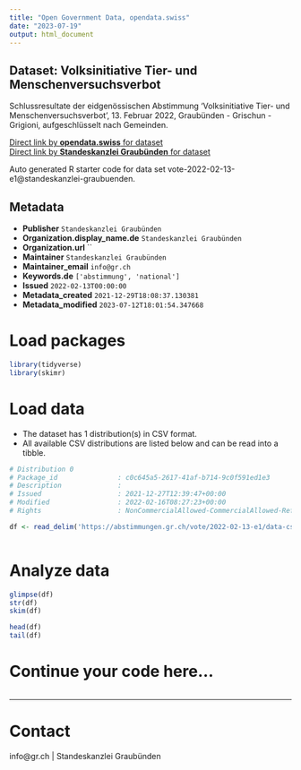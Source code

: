 ```yaml
---
title: "Open Government Data, opendata.swiss"
date: "2023-07-19"
output: html_document
---
```


## Dataset: Volksinitiative Tier- und Menschenversuchsverbot

Schlussresultate der eidgenössischen Abstimmung 'Volksinitiative Tier- und Menschenversuchsverbot', 13. Februar 2022, Graubünden - Grischun - Grigioni, aufgeschlüsselt nach Gemeinden.

[Direct link by **opendata.swiss** for dataset](https://opendata.swiss/de/dataset/volksinitiative-tier-und-menschenversuchsverbot)<br>
[Direct link by **Standeskanzlei Graubünden** for dataset](https://abstimmungen.gr.ch/vote/2022-02-13-e1/data)

Auto generated R starter code for data set vote-2022-02-13-e1@standeskanzlei-graubuenden.

## Metadata

- **Publisher** `Standeskanzlei Graubünden`
- **Organization.display_name.de** `Standeskanzlei Graubünden`
- **Organization.url** ``
- **Maintainer** `Standeskanzlei Graubünden`
- **Maintainer_email** `info@gr.ch`
- **Keywords.de** `['abstimmung', 'national']`
- **Issued** `2022-02-13T00:00:00`
- **Metadata_created** `2021-12-29T18:08:37.130381`
- **Metadata_modified** `2023-07-12T18:01:54.347668`


# Load packages

```r

library(tidyverse)
library(skimr)

```

# Load data

-   The dataset has 1 distribution(s) in CSV format.
-   All available CSV distributions are listed below and can be read into a tibble.

```r

# Distribution 0
# Package_id               : c0c645a5-2617-41af-b714-9c0f591ed1e3
# Description              : 
# Issued                   : 2021-12-27T12:39:47+00:00
# Modified                 : 2022-02-16T08:27:23+00:00
# Rights                   : NonCommercialAllowed-CommercialAllowed-ReferenceRequired

df <- read_delim('https://abstimmungen.gr.ch/vote/2022-02-13-e1/data-csv')



```

# Analyze data

```r

glimpse(df)
str(df)
skim(df)

head(df)
tail(df)

```

# Continue your code here...

```r

```

------------------------------------------------------------------------

# Contact

info@gr.ch | Standeskanzlei Graubünden
